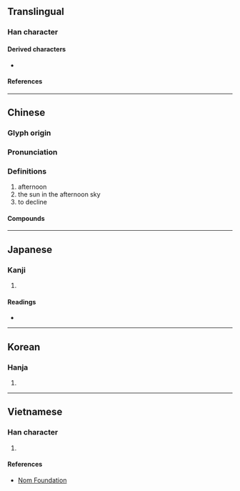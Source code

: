 {{character info}}
==Translingual==

===Han character===
{{Han char|rn=72|rad=日|as=04|sn=8|four=60281|canj=AMO|ids=⿱日仄}}

====Derived characters====
* {{l|mul|[[𦝈]]}}

====References====
{{Han ref|kx=0490.350|dkj=13785|dj=0852.020|hdz=21489.030|uh=6603}}

----

==Chinese==
{{zh-forms|alt=𣅔,𣅳,昗,𣅛,𣅦}}

===Glyph origin===
{{Han etym}}

===Pronunciation===
{{zh-pron
|m=zè
|c=zak1
|mc=
|oc=y
|cat=
}}

===Definitions===
{{zh-hanzi}}

# afternoon
# the sun in the afternoon sky
# to decline

====Compounds====
{{zh-der|日昃|昃食宵衣|日昃忘食|日中則昃|昏昃|昃晷}}

----

==Japanese==

===Kanji===
{{ja-kanji|grade=|rs=日04}}

# {{rfdef|ja|sort=日04}}

====Readings====
* {{ja-readings|on=[[そく]] (soku), [[しょく]] (shoku)|kun=[[かたむく]] (katamuku)}}

----

==Korean==

===Hanja===
{{ko-hanja|hangeul=치|eumhun=|rv=chi|mr=ch'i|y=chi}}

# {{rfdef|ko|sort=日04}}

----

==Vietnamese==

===Han character===
{{vi-readings|rs=日04|reading=chắc, trắc}}

# {{rfdef|vi|sort=日04}}

====References====
* [http://nomfoundation.org/common/nom_details.php?codepoint=6603 Nom Foundation]